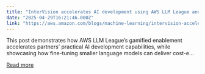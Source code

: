 ```yaml
---
title: "InterVision accelerates AI development using AWS LLM League and Amazon SageMaker AI"
date: "2025-04-29T16:21:46.000Z"
link: "https://aws.amazon.com/blogs/machine-learning/intervision-accelerates-ai-development-using-aws-llm-league-and-amazon-sagemaker-ai/"
---
```


This post demonstrates how AWS LLM League’s gamified enablement accelerates partners’ practical AI development capabilities, while showcasing how fine-tuning smaller language models can deliver cost-e...

[Read more](https://aws.amazon.com/blogs/machine-learning/intervision-accelerates-ai-development-using-aws-llm-league-and-amazon-sagemaker-ai/)
